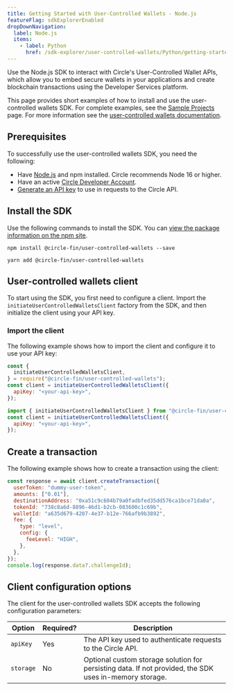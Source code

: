 ```yaml
---
title: Getting Started with User-Controlled Wallets - Node.js
featureFlag: sdkExplorerEnabled
dropDownNavigation:
  label: Node.js
  items:
    - label: Python
      href: /sdk-explorer/user-controlled-wallets/Python/getting-started
---
```


Use the Node.js SDK to interact with Circle's User-Controlled Wallet APIs, which
allow you to embed secure wallets in your applications and create blockchain
transactions using the Developer Services platform.

This page provides short examples of how to install and use the user-controlled
wallets SDK. For complete examples, see the [Sample Projects](/sample-projects)
page. For more information see the
[user-controlled wallets documentation](/wallets/user-controlled).

## Prerequisites

To successfully use the user-controlled wallets SDK, you need the following:

- Have [Node.js](https://nodejs.org) and npm installed. Circle recommends Node
  16 or higher.
- Have an active [Circle Developer Account](https://console.circle.com/).
- [Generate an API key](https://developers.circle.com/w3s/web3-services-api-client-keys-auth)
  to use in requests to the Circle API.

## Install the SDK

Use the following commands to install the SDK. You can
[view the package information on the npm site](https://www.npmjs.com/package/@circle-fin/user-controlled-wallets).

<CodeGroup>

```shell npm
npm install @circle-fin/user-controlled-wallets --save
```

```shell yarn
yarn add @circle-fin/user-controlled-wallets
```

</CodeGroup>

## User-controlled wallets client

To start using the SDK, you first need to configure a client. Import the
`initiateUserControlledWalletsClient` factory from the SDK, and then initialize
the client using your API key.

### Import the client

The following example shows how to import the client and configure it to use
your API key:

<CodeGroup>

```javascript CommonJS
const {
  initiateUserControlledWalletsClient,
} = require("@circle-fin/user-controlled-wallets");
const client = initiateUserControlledWalletsClient({
  apiKey: "<your-api-key>",
});
```

```javascript ES Module
import { initiateUserControlledWalletsClient } from "@circle-fin/user-controlled-wallets";
const client = initiateUserControlledWalletsClient({
  apiKey: "<your-api-key>",
});
```

</CodeGroup>

## Create a transaction

The following example shows how to create a transaction using the client:

```javascript
const response = await client.createTransaction({
  userToken: "dummy-user-token",
  amounts: ["0.01"],
  destinationAddress: "0xa51c9c604b79a0fadbfed35dd576ca1bce71da0a",
  tokenId: "738c8a6d-8896-46d1-b2cb-083600c1c69b",
  walletId: "a635d679-4207-4e37-b12e-766afb9b3892",
  fee: {
    type: "level",
    config: {
      feeLevel: "HIGH",
    },
  },
});
console.log(response.data?.challengeId);
```

## Client configuration options

The client for the user-controlled wallets SDK accepts the following
configuration parameters:

| **Option** | **Required?** | **Description**                                                                                        |
| ---------- | ------------- | ------------------------------------------------------------------------------------------------------ |
| `apiKey`   | Yes           | The API key used to authenticate requests to the Circle API.                                           |
| `storage`  | No            | Optional custom storage solution for persisting data. If not provided, the SDK uses in-memory storage. |
